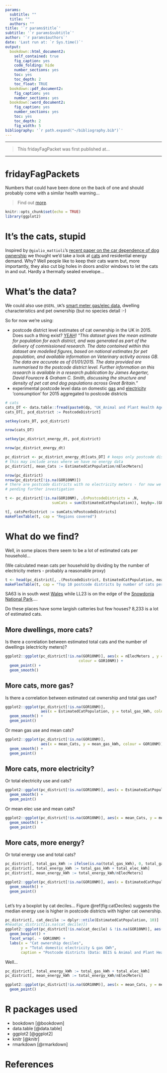 ```yaml
---
params:
  subtitle: ""
  title: ""
  authors: ""
title: '`r params$title`'
subtitle: '`r params$subtitle`'
author: '`r params$authors`'
date: 'Last run at: `r Sys.time()`'
output:
  bookdown::html_document2:
    self_contained: true
    fig_caption: yes
    code_folding: hide
    number_sections: yes
    toc: yes
    toc_depth: 2
    toc_float: TRUE
  bookdown::pdf_document2:
    fig_caption: yes
    number_sections: yes
  bookdown::word_document2:
    fig_caption: yes
    number_sections: yes
    toc: yes
    toc_depth: 2
    fig_width: 5
bibliography: '`r path.expand("~/bibliography.bib")`'
---
```


<hr>

>This fridayFagPacket was first published at...

<hr>

# fridayFagPackets

Numbers that could have been done on the back of one and should probably come with a similar health warning...

>Find out [more](https://dataknut.github.io/fridayFagPackets/).

```r
knitr::opts_chunk$set(echo = TRUE)
library(ggplot2)

```

# It's the cats, stupid
Inspired by `@giulio_mattioli`'s [recent paper on the car dependence of dog ownership](https://twitter.com/giulio_mattioli/status/1466361022747455492) we thought we'd take a look at [cats](https://twitter.com/giulio_mattioli/status/1466710752606179331) and residential energy demand. Why? Well people like to keep their cats warm but, more importantly, they also cut big holes in doors and/or windows to let the cats in and out. Hardly a thermally sealed envelope...

# What's the data?

We could also use `@SERL_UK`'s [smart meter gas/elec data](https://twitter.com/dataknut/status/1466712963222540289?s=20), dwelling characteristics and pet ownership (but no species detail :-) 

So for now we're using:

 * postcode district level estimates of cat ownership in the UK in 2015. Does such a thing exist? [YEAH](https://data.gov.uk/dataset/febd29ff-7e7d-4f82-9908-031f7f0e0860/cat-population-per-postcode-district)! "_This dataset gives the mean estimate for population for each district, and was generated as part of the delivery of commissioned research. The data contained within this dataset are modelled figures, based on national estimates for pet population, and available information on Veterinary activity across GB. The data are accurate as of 01/01/2015. The data provided are summarised to the postcode district level. Further information on this research is available in a research publication by James Aegerter, David Fouracre & Graham C. Smith, discussing the structure and density of pet cat and dog populations across Great Britain._"
 * experimental postcode level data on domestic  [gas](https://www.gov.uk/government/collections/sub-national-gas-consumption-data) and [electricity](https://www.gov.uk/government/collections/sub-national-electricity-consumption-data) 'consumption' for 2015 aggregated to postcode districts

```r

# cats
cats_DT <- data.table::fread(paste0(dp, "UK_Animal and Plant Health Agency/APHA0372-Cat_Density_Postcode_District.csv"))
cats_DT[, pcd_district := PostcodeDistrict]

setkey(cats_DT, pcd_district)

nrow(cats_DT)

setkey(pc_district_energy_dt, pcd_district)

nrow(pc_district_energy_dt)

pc_district <- pc_district_energy_dt[cats_DT] # keeps only postcode districts where we have cat data
# this may include areas where we have no energy data
pc_district[, mean_Cats := EstimatedCatPopulation/nElecMeters]

nrow(pc_district)
nrow(pc_district[!is.na(GOR10NM)])
# there are postcode districts with no electricity meters - for now we'll remove them
# pending further investigation

t <- pc_district[!is.na(GOR10NM), .(nPostcodeDistricts = .N,
                     sumCats = sum(EstimatedCatPopulation)), keyby=.(GOR10NM)]

t[, catsPerDistrict := sumCats/nPostcodeDistricts]
makeFlexTable(t, cap = "Regions covered")
```

# What do we find?

Well, in some places there seem to be a lot of estimated cats per household...

(We calculated mean cats per household by dividing by the number of electricity meters - probably a reasonable proxy)

```r

t <- head(pc_district[, .(PostcodeDistrict, EstimatedCatPopulation, mean_Cats, nPostcodes, nElecMeters)][order(-mean_Cats)],10)
makeFlexTable(t, cap = "Top 10 postcode districts by number of cats per 'household'")
```
SA63 is in south west [Wales](https://www.google.co.uk/maps/place/Clarbeston+Road+SA63/@51.8852685,-4.9147384,12z/data=!3m1!4b1!4m5!3m4!1s0x4868d5805b12efe5:0xca42ee4bc84a2f77!8m2!3d51.8900045!4d-4.8502065) while LL23 is on the edge of the [Snowdonia National Park](https://www.google.co.uk/maps/place/Bala+LL23/@52.8953768,-3.7752989,11z/data=!3m1!4b1!4m5!3m4!1s0x4865404ae1208f67:0x65a437b997c0dfb2!8m2!3d52.8825403!4d-3.6497989)....

Do these places have some largish catteries but few houses? 8,233 is a lot of estimated cats.

## More dwellings, more cats?

Is there a correlation between estimated total cats and the number of dwellings (electricity meters)?

```r
ggplot2::ggplot(pc_district[!is.na(GOR10NM)], aes(x = nElecMeters , y = EstimatedCatPopulation, 
                                 colour = GOR10NM)) +
  geom_point() +
  geom_smooth()
```

## More cats, more gas?

Is there a correlation between estimated cat ownership and total gas use?

```r
ggplot2::ggplot(pc_district[!is.na(GOR10NM)], 
                aes(x = EstimatedCatPopulation, y = total_gas_kWh, colour = GOR10NM)) +
  geom_smooth() +
  geom_point()
```

Or mean gas use and mean cats?

```r

ggplot2::ggplot(pc_district[!is.na(GOR10NM)], 
                aes(x = mean_Cats, y = mean_gas_kWh, colour = GOR10NM)) +
  geom_smooth() +
  geom_point()
```

## More cats, more electricity?

Or total electricity use and cats?

```r
ggplot2::ggplot(pc_district[!is.na(GOR10NM)], aes(x = EstimatedCatPopulation, y = total_elec_kWh, colour = GOR10NM)) +
  geom_smooth() +
  geom_point()
```

Or mean elec use and mean cats?

```r

ggplot2::ggplot(pc_district[!is.na(GOR10NM)], aes(x = mean_Cats, y = mean_elec_kWh, colour = GOR10NM)) +
  geom_smooth() +
  geom_point()
```

## More cats, more energy?

Or total energy use and total cats?

```r

pc_district[, total_gas_kWh := ifelse(is.na(total_gas_kWh), 0, total_gas_kWh)]
pc_district[, total_energy_kWh := total_gas_kWh + total_elec_kWh]
pc_district[, mean_energy_kWh := total_energy_kWh/nElecMeters]

ggplot2::ggplot(pc_district[!is.na(GOR10NM)], aes(x = EstimatedCatPopulation, y = total_energy_kWh, colour = GOR10NM)) +
  geom_smooth() +
  geom_point()
  
```

Let's try a boxplot by cat deciles... Figure \@ref(fig:catDeciles) suggests the median energy use is higher in postcode districts with higher cat ownership.

```r
pc_district[, cat_decile := dplyr::ntile(EstimatedCatPopulation, 10)]
#head(pc_district[is.na(cat_decile)])
ggplot2::ggplot(pc_district[!is.na(cat_decile) & !is.na(GOR10NM)], aes(x = as.factor(cat_decile), y = total_energy_kWh/1000000)) +
  geom_boxplot() +
  facet_wrap(. ~ GOR10NM) +
  labs(x = "Cat ownership deciles",
       y = "Total domestic electricity & gas GWh",
       caption = "Postcode districts (Data: BEIS & Animal and Plant Health Agency, 2015)")
```
Well...

```r
pc_district[, total_energy_kWh := total_gas_kWh + total_elec_kWh]
pc_district[, mean_energy_kWh := total_energy_kWh/nElecMeters]

ggplot2::ggplot(pc_district[!is.na(GOR10NM)], aes(x = mean_Cats, y = mean_energy_kWh)) +
  geom_point()
```

# R packages used

 * bookdown [@bookdown]
 * data.table [@data.table]
 * ggplot2 [@ggplot2]
 * knitr [@knitr]
 * rmarkdown [@rmarkdown]
 
# References
